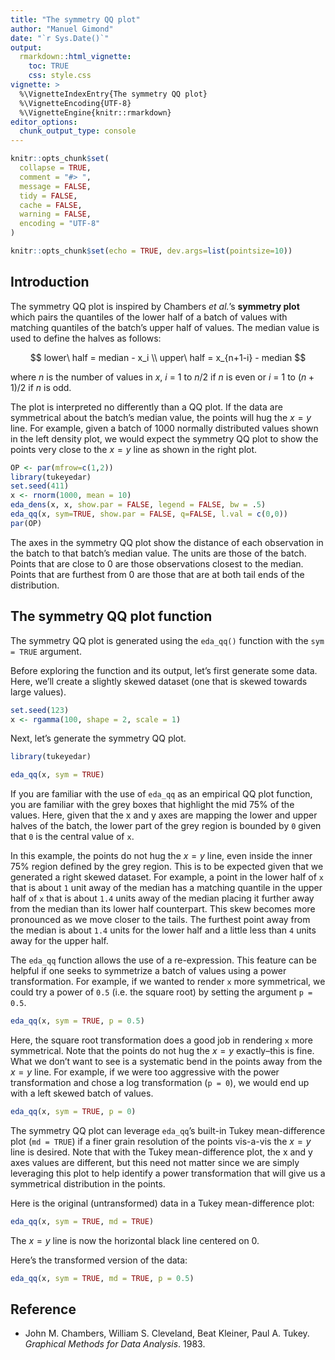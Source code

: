 ```yaml
---
title: "The symmetry QQ plot"
author: "Manuel Gimond"
date: "`r Sys.Date()`"
output: 
  rmarkdown::html_vignette:
    toc: TRUE
    css: style.css
vignette: >
  %\VignetteIndexEntry{The symmetry QQ plot}
  %\VignetteEncoding{UTF-8}
  %\VignetteEngine{knitr::rmarkdown}
editor_options: 
  chunk_output_type: console
---
```


```r
knitr::opts_chunk$set(
  collapse = TRUE,
  comment = "#> ",
  message = FALSE,
  tidy = FALSE,
  cache = FALSE,
  warning = FALSE,
  encoding = "UTF-8"
)
```

```r
knitr::opts_chunk$set(echo = TRUE, dev.args=list(pointsize=10))
```

## Introduction

The symmetry QQ plot is inspired by Chambers *et al.*'s **symmetry plot** which pairs the quantiles of the lower half of a batch of values with matching quantiles of the batch's upper half of values. The median value is used to define the halves as follows:

$$
lower\ half = median - x_i \\
upper\ half = x_{n+1-i} - median
$$

where $n$ is the number of values in $x$, $i$ = 1 to $n/2$ if $n$ is even or $i$ = 1 to $(n+1)/2$ if $n$ is odd.

The plot is interpreted no differently than a QQ plot. If the data are symmetrical about the batch's median value, the points will hug the $x=y$ line. For example, given a batch of 1000 normally distributed values shown in the left density plot, we would expect the symmetry QQ plot to show the points very close to the $x=y$ line as shown in the right plot.

```r
OP <- par(mfrow=c(1,2))
library(tukeyedar)
set.seed(411)
x <- rnorm(1000, mean = 10)
eda_dens(x, x, show.par = FALSE, legend = FALSE, bw = .5)
eda_qq(x, sym=TRUE, show.par = FALSE, q=FALSE, l.val = c(0,0))
par(OP)
```

The axes in the symmetry QQ plot show the distance of each observation in the batch to that batch's median value. The units are those of the batch. Points that are close to 0 are those observations closest to the median. Points that are furthest from 0 are those that are at both tail ends of the distribution.

## The symmetry QQ plot function

The symmetry QQ plot is generated using the `eda_qq()` function with the `sym = TRUE` argument.

Before exploring the function and its output, let's first generate some data. Here, we'll create a slightly skewed dataset (one that is skewed towards large values).

```r
set.seed(123) 
x <- rgamma(100, shape = 2, scale = 1)  
```

Next, let's generate the symmetry QQ plot.

```r
library(tukeyedar)

eda_qq(x, sym = TRUE)
```

If you are familiar with the use of `eda_qq` as an empirical QQ plot function, you are familiar with the grey boxes that highlight the mid 75% of the values. Here, given that the x and y axes are mapping the lower and upper halves of the batch, the lower part of the grey region is bounded by `0` given that `0` is the central value of `x`.

In this example, the points do not hug the $x=y$ line, even inside the inner 75% region defined by the grey region. This is to be expected given that we generated a right skewed dataset. For example, a point in the lower half of `x` that is about `1` unit away of the median has a matching quantile in the upper half of `x` that is about `1.4` units away of the median placing it further away from the median than its lower half counterpart. This skew becomes more pronounced as we move closer to the tails. The furthest point away from the median is about `1.4` units for the lower half and a little less than `4` units away for the upper half.

The `eda_qq` function allows the use of a re-expression. This feature can be helpful if one seeks to symmetrize a batch of values using a power transformation. For example, if we wanted to render `x` more symmetrical, we could try a power of `0.5` (i.e. the square root) by setting the argument `p = 0.5`.

```r
eda_qq(x, sym = TRUE, p = 0.5)
```

Here, the square root transformation does a good job in rendering `x` more symmetrical. Note that the points do not hug the $x=y$ exactly--this is fine. What we don't want to see is a systematic bend in the points away from the $x=y$ line. For example, if we were too aggressive with the power transformation and chose a log transformation (`p = 0`), we would end up with a left skewed batch of values.

```r
eda_qq(x, sym = TRUE, p = 0)
```

The symmetry QQ plot can leverage `eda_qq`'s built-in Tukey mean-difference plot (`md = TRUE`) if a finer grain resolution of the points vis-a-vis the $x=y$ line is desired. Note that with the Tukey mean-difference plot, the x and y axes values are different, but this need not matter since we are simply leveraging this plot to help identify a power transformation that will give us a symmetrical distribution in the points.

Here is the original (untransformed) data in a Tukey mean-difference plot:

```r
eda_qq(x, sym = TRUE, md = TRUE)
```

The $x=y$ line is now the horizontal black line centered on 0.

Here's the transformed version of the data:

```r
eda_qq(x, sym = TRUE, md = TRUE, p = 0.5)
```

## Reference

-   John M. Chambers, William S. Cleveland, Beat Kleiner, Paul A. Tukey. *Graphical Methods for Data Analysis*. 1983.
